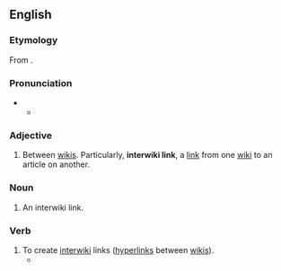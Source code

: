 {{wikipedia}}
{{selfref|For interwiki related to the Wikimedia projects, see [[Wikipedia:Wikipedia:InterWikimedia links|Wikipedia:InterWikimedia links]].}}
==English==

===Etymology===
From {{prefix|en|inter|wiki}}.

===Pronunciation===
* {{IPA|en|/ˌɪntə(ɹ)ˈwɪki/}}
** {{audio|en|LL-Q1860 (eng)-Vealhurl-interwiki.wav|Audio (UK)}}

===Adjective===
{{en-adj|-}}

# Between [[wiki]]s. Particularly, '''interwiki link''', a [[link]] from one [[wiki]] to an article on another.

===Noun===
{{en-noun}}

# {{lb|en|Wiktionary and WMF jargon}} An interwiki link.

===Verb===
{{en-verb}}

# To create [[#Adjective|interwiki]] links ([[hyperlink]]s between [[wiki]]s).
#* {{quote-book|en|year=2008|page=415|passage=Any page, not just articles, can be '''interwikied'''.|author=Phoebe Ayers, Charles Matthews, Ben Yates}}
#: {{cot|en|transwiki}}
